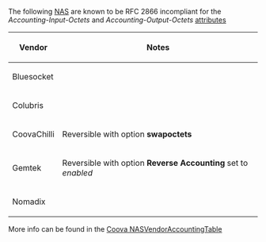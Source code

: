 The following [[NAS]] are known to be RFC 2866 incompliant for the ''Accounting-Input-Octets'' and ''Accounting-Output-Octets'' [[attributes]]

{| class="wikitable"
|-
! Vendor
! Notes
|-
| Bluesocket
|
|-
| Colubris
|
|-
| CoovaChilli
| Reversible with option '''swapoctets'''
|-
| Gemtek
| Reversible with option '''Reverse Accounting''' set to ''enabled''
|-
| Nomadix
|
|}

More info can be found in the [http://coova.org/wiki/index.php/Template:NASVendorAccountingTable Coova NASVendorAccountingTable]
